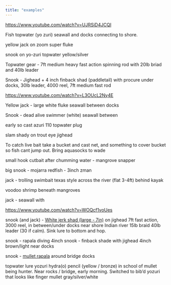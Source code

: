 ```yaml
---
title: "examples"
---
```


<https://www.youtube.com/watch?v=UJRSiD4JCQI>

Fish topwater (yo zuri) seawall and docks connecting to shore.

yellow jack on zoom super fluke

snook on yo-zuri topwater yellow/silver

Topwater gear - 7ft medium heavy fast action spinning rod with 20lb
briad and 40lb leader

Snook - Jighead + 4 inch finback shad (paddletail) with procure under
docks, 30lb leader, 4000 reel, 7ft medium fast rod

<https://www.youtube.com/watch?v=L3OUcL2Ny4E>

Yellow jack - large white fluke seawall between docks

Snook - dead alive swimmer (white) seawall between

early so cast azuri 110 topwater plug

slam shady on trout eye jighead

To catch live bait take a bucket and cast net, and something to cover
bucket so fish cant jump out. Bring aquasocks to wade

small hook cutbait after chumming water - mangrove snapper

big snook - mojarra redfish - 3inch zman

jack - trolling swimbait texas style across the river (flat 3-4ft)
behind kayak

voodoo shrimp beneath mangroves

jack - seawall with

<https://www.youtube.com/watch?v=WOQcf1voUes>

snook (and jack) - [White jerk shad (large -
7in)](https://www.amazon.com/gp/product/B00FPQP99G/ref=as_li_tl?ie=UTF8&tag=fishfish0c-20&camp=1789&creative=9325&linkCode=as2&creativeASIN=B00FPQP99G&linkId=ad38876ff2fc908718b62a4a7d6af29a)
on jighead 7ft fast action, 3000 reel, in between/under docks near shore
Indian river 15lb braid 40lb leader (30 if calm). Sink lure to bottom
and hop.

snook - rapala diving 4inch snook - finback shade with jighead 4inch
brown/light near docks

snook - [mullet
rapala](https://www.basspro.com/shop/en/rapala-saltwater-x-rap?irclickid=QrcXeF2M4xyNT0H2N%3ASXpxqkUkDTLtwFnQ3i300&irpid=2363963&irmpname=Fishaholic%20Fishing&irsharedid=&cm_soc=AFF&irgwc=1&hvarAID=impact)
around bridge docks

topwater lure yozuri hydra(o) pencil (yellow / bronze) in school of
mullet being hunter. Near rocks / bridge, early morning. Switched to
bib'd yozuri that looks like finger mullet gray/silver/white
